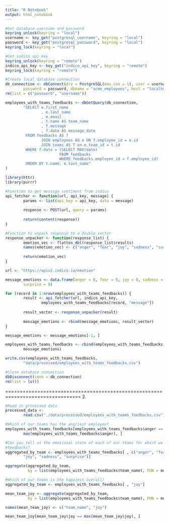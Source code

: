 ```yaml
---
title: "R Notebook"
output: html_notebook
---
```


```r
#Get database username and password
keyring_unlock(keyring = "local")
username <- key_get("postgresql_username", keyring = "local")
password <- key_get("postgresql_password", keyring = "local")
keyring_lock(keyring = "local")

#Get indico api key
keyring_unlock(keyring = "remote")
indico_api_key <- key_get("indico_api_key", keyring = "remote")
keyring_lock(keyring = "remote")
```

```r
#Create local database connection
db_connection <- dbConnect(drv = PostgreSQL(max.con = 1), user = username,
        password = password, dbname = "acme_employees", host = "localhost")
rm(list = c("password", "username"))
```

```r
employees_with_teams_feedbacks <- dbGetQuery(db_connection,
        "SELECT e.first_name
                , e.last_name
                , e.email
                , t.name AS team_name
                , f.message
                , f.date AS message_date
         FROM feedbacks AS f
                JOIN employees AS e ON f.employee_id = e.id
                JOIN teams AS T on e.team_id = t.id
         WHERE f.date = (SELECT MAX(date) 
                        FROM feedbacks
                        WHERE feedbacks.employee_id = f.employee_id)
         ORDER BY t.name, e.last_name"
)
```

```r
library(httr)
library(purrr)
```

```r
#Function to get message sentiment from indico
api_fetcher <- function(url, api_key, message) {
        params <- list(api_key = api_key, data = message)
        
        response <- POST(url, query = params)
        
        return(content(response))
}
```

```r
#Function to unpack response to a double vector
response_unpacker <- function(response_list) {
        emotion_vec <- flatten_dbl(response_list$results)
        names(emotion_vec) <- c("anger", "fear", "joy", "sadness", "surprise")
        
        return(emotion_vec)
}
```

```r
url <- "https://apiv2.indico.io/emotion"

message_emotions <- data.frame(anger = 0, fear = 0, joy = 0, sadness = 0,
        surprise = 0)

for (record in 1:nrow(employees_with_teams_feedbacks)) {
        result <- api_fetcher(url, indico_api_key,
                employees_with_teams_feedbacks[record, "message"])
        
        result_vector <- response_unpacker(result)
        
        message_emotions <- rbind(message_emotions, result_vector)
}

message_emotions <- message_emotions[-1, ]
```

```r
employees_with_teams_feedbacks <- cbind(employees_with_teams_feedbacks,
        message_emotions)

write.csv(employees_with_teams_feedbacks,
        "data/processed/employees_with_teams_feedbacks.csv")
```

```r
#Close database connection
dbDisconnect(conn = db_connection)
rm(list = ls())
```

================================================================================
2.
```r
#Read in processed data
processed_data <-
        read.csv("./data/processed/employees_with_teams_feedbacks.csv")
```

```r
#Which of our teams has the angriest employee?
employees_with_teams_feedbacks[employees_with_teams_feedbacks$anger ==
        max(employees_with_teams_feedbacks$anger), ]
```

```r
#Can you tell us the emotional state of each of our teams for which we have
#feedbacks?
aggregated_by_team <- employees_with_teams_feedbacks[ , c("anger", "fear",
        "joy", "sadness", "surprise")]

aggregate(aggregated_by_team,
          by = list(employees_with_teams_feedbacks$team_name), FUN = mean)
```

```r
#Which of our teams is the happiest overall?
aggregated_by_team <- employees_with_teams_feedbacks[ , "joy"]

mean_team_joy <- aggregate(aggregated_by_team,
          by = list(employees_with_teams_feedbacks$team_name), FUN = mean)

names(mean_team_joy) <- c("team_name", "joy")

mean_team_joy[mean_team_joy$joy == max(mean_team_joy$joy), ]
```
